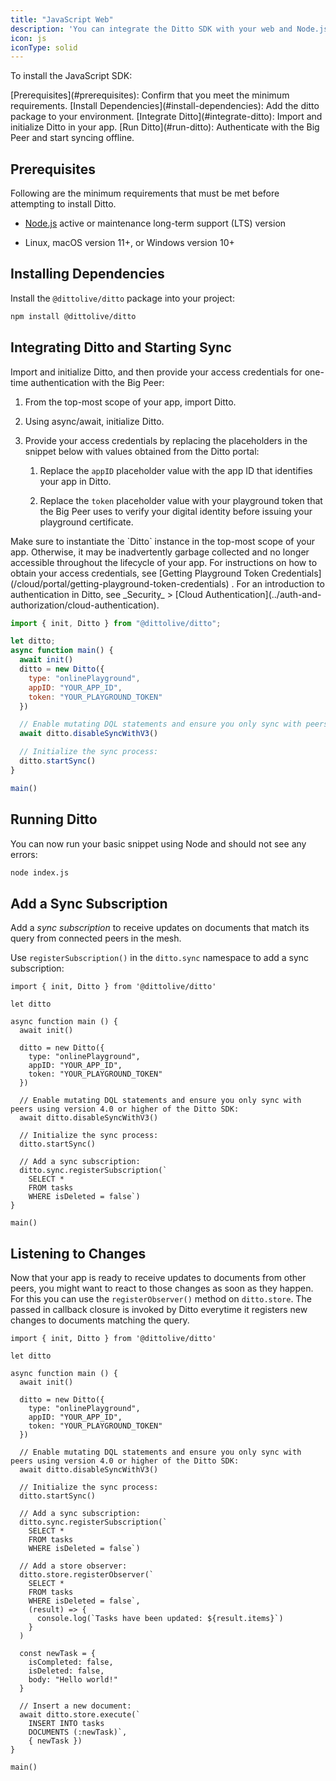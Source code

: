 ```yaml
---
title: "JavaScript Web"
description: 'You can integrate the Ditto SDK with your web and Node.js projects developed using JavaScript and [TypeScript](https://www.typescriptlang.org/ "TypeScript") languages.'
icon: js
iconType: solid
---
```


To install the JavaScript SDK:

<Steps>
  <Step>
    [Prerequisites](#prerequisites): Confirm that you meet the minimum requirements.
  </Step>
  <Step>
 [Install Dependencies](#install-dependencies): Add the ditto package to your environment.
  </Step>
  <Step>
[Integrate Ditto](#integrate-ditto): Import and initialize Ditto in your app.
  </Step>
  <Step>
[Run Ditto](#run-ditto): Authenticate with the Big Peer and start syncing offline.
  </Step>

</Steps>

## Prerequisites

Following are the minimum requirements that must be met before attempting to install Ditto.

- [Node.js](https://nodejs.org/en/) active or maintenance long-term support (LTS) version

- Linux, macOS version 11+, or Windows version 10+

## Installing Dependencies

Install the `@dittolive/ditto` package into your project:

```bash bash
npm install @dittolive/ditto
```

## Integrating Ditto and Starting Sync

Import and initialize Ditto, and then provide your access credentials for one-time authentication with the Big Peer:

1.  From the top-most scope of your app, import Ditto.

2.  Using async/await, initialize Ditto.

3.  Provide your access credentials by replacing the placeholders in the snippet below with values obtained from the Ditto portal:

    1.  Replace the `appID` placeholder value with the app ID that identifies your app in Ditto.

    2.  Replace the `token` placeholder value with your playground token that the Big Peer uses to verify your digital identity before issuing your playground certificate.

<Note>
  Make sure to instantiate the `Ditto` instance in the top-most scope of your app. Otherwise, it may be inadvertently garbage collected and no longer accessible throughout the lifecycle of your app.
</Note>

<Info>
  For instructions on how to obtain your access credentials, see [Getting Playground Token Credentials](/cloud/portal/getting-playground-token-credentials) . For an introduction to authentication in Ditto, see _Security_ > [Cloud Authentication](../auth-and-authorization/cloud-authentication).
</Info>

```js JS
import { init, Ditto } from "@dittolive/ditto";

let ditto;
async function main() {
  await init()
  ditto = new Ditto({
    type: "onlinePlayground",
    appID: "YOUR_APP_ID",
    token: "YOUR_PLAYGROUND_TOKEN"
  })

  // Enable mutating DQL statements and ensure you only sync with peers using version 4.0 or higher of the Ditto SDK:
  await ditto.disableSyncWithV3()

  // Initialize the sync process:
  ditto.startSync()
}

main()
```

## Running Ditto

You can now run your basic snippet using Node and should not see any errors:

```Bash Bash
node index.js
```

## Add a Sync Subscription

Add a _sync subscription_ to receive updates on documents that match its query from connected peers in the mesh.

Use `registerSubscription()` in the `ditto.sync` namespace to add a sync subscription:

```JS JS
import { init, Ditto } from '@dittolive/ditto'

let ditto

async function main () {
  await init()

  ditto = new Ditto({
    type: "onlinePlayground",
    appID: "YOUR_APP_ID",
    token: "YOUR_PLAYGROUND_TOKEN"
  })

  // Enable mutating DQL statements and ensure you only sync with peers using version 4.0 or higher of the Ditto SDK:
  await ditto.disableSyncWithV3()

  // Initialize the sync process:
  ditto.startSync()

  // Add a sync subscription:
  ditto.sync.registerSubscription(`
    SELECT *
    FROM tasks
    WHERE isDeleted = false`)
}

main()
```

## Listening to Changes

Now that your app is ready to receive updates to documents from other peers, you might want to react to those changes as soon as they happen. For this you can use the `registerObserver()` method on `ditto.store`. The passed in callback closure is invoked by Ditto everytime it registers new changes to documents matching the query.

```JS JS
import { init, Ditto } from '@dittolive/ditto'

let ditto

async function main () {
  await init()

  ditto = new Ditto({
    type: "onlinePlayground",
    appID: "YOUR_APP_ID",
    token: "YOUR_PLAYGROUND_TOKEN"
  })

  // Enable mutating DQL statements and ensure you only sync with peers using version 4.0 or higher of the Ditto SDK:
  await ditto.disableSyncWithV3()

  // Initialize the sync process:
  ditto.startSync()

  // Add a sync subscription:
  ditto.sync.registerSubscription(`
    SELECT *
    FROM tasks
    WHERE isDeleted = false`)

  // Add a store observer:
  ditto.store.registerObserver(`
    SELECT *
    FROM tasks
    WHERE isDeleted = false`,
    (result) => {
      console.log(`Tasks have been updated: ${result.items}`)
    }
  )

  const newTask = {
    isCompleted: false,
    isDeleted: false,
    body: "Hello world!"
  }

  // Insert a new document:
  await ditto.store.execute(`
    INSERT INTO tasks
    DOCUMENTS (:newTask)`,
    { newTask })
}

main()
```
